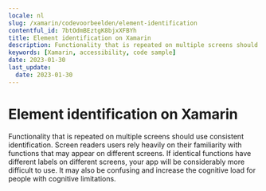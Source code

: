 ```yaml
---
locale: nl
slug: /xamarin/codevoorbeelden/element-identification
contentful_id: 7btOdmBEztgK8bjxXFBYh
title: Element identification on Xamarin
description: Functionality that is repeated on multiple screens should use consistent identification.
keywords: [Xamarin, accessibility, code sample]
date: 2023-01-30
last_update:
  date: 2023-01-30
---
```


# Element identification on Xamarin

Functionality that is repeated on multiple screens should use consistent identification. Screen readers users rely heavily on their familiarity with functions that may appear on different screens. If identical functions have different labels on different screens, your app will be considerably more difficult to use. It may also be confusing and increase the cognitive load for people with cognitive limitations.

<CodeSample id="element-identification" platform="xamarin" locale="nl"/>
